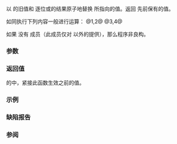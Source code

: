 {{cpp/title|atomic_fetch_or|atomic_fetch_or_explicit}}
{{cpp/thread/navbar}}
{{dcl begin}}
{{dcl header|atomic}}
{{dcl|num=1|since=c++11|
template&lt; class T &gt;
T atomic_fetch_or( std::atomic&lt;T&gt;* obj,
                   typename std::atomic&lt;T&gt;::value_type arg ) noexcept;
}}
{{dcl|num=2|since=c++11|
template&lt; class T &gt;
T atomic_fetch_or( volatile std::atomic&lt;T&gt;* obj,
                   typename std::atomic&lt;T&gt;::value_type arg ) noexcept;
}}
{{dcl|num=3|since=c++11|
template&lt; class T &gt;
T atomic_fetch_or_explicit( std::atomic&lt;T&gt;* obj,
                            typename std::atomic&lt;T&gt;::value_type arg, 
                            std::memory_order order ) noexcept;
}}
{{dcl|num=4|since=c++11|
template&lt; class T &gt;
T atomic_fetch_or_explicit( volatile std::atomic&lt;T&gt;* obj,
                            typename std::atomic&lt;T&gt;::value_type arg,
                            std::memory_order order ) noexcept;
}}
{{dcl end}}

以 {{c|obj}} 的旧值和 {{c|arg}} 逐位或的结果原子地替换 {{c|obj}} 所指向的值。返回 {{c|obj}} 先前保有的值。

如同执行下列内容一般进行运算：
@1,2@ {{c|obj-&gt;fetch_or(arg)}}
@3,4@ {{c|obj-&gt;fetch_or(arg, order)}}

如果 {{tt|std::atomic&lt;T&gt;}} 没有 {{tt|fetch_or}} 成员（此成员仅对 {{c/core|bool}} 以外的{{rlp|atomic#对整数类型的特化|整数类型}}提供），那么程序非良构。

===参数===
{{par begin}}
{{par|obj|指向要修改的原子对象的指针}}
{{par|arg|要与原子对象中的值逐位或的值}}
{{par|order|内存同步定序}}
{{par end}} 

===返回值===
{{c|*obj}} 的{{ls|cpp/atomic/memory order#修改顺序}}中，紧接此函数生效之前的值。

===示例===
{{include|cpp/atomic/atomic fetch cond example}}

===缺陷报告===
{{dr list begin}}
{{dr list item|std=C++11|paper=P0558R1|before=要求准确类型匹配，因为会从多个参数推导 {{tt|T}}|after=只会从 {{c|obj}} 推导 {{tt|T}}}}
{{dr list end}}

===参阅===
{{dsc begin}}
{{dsc inc|cpp/atomic/atomic/dsc fetch_or}}
{{dsc inc|cpp/atomic/dsc atomic_fetch_and}}
{{dsc inc|cpp/atomic/dsc atomic_fetch_xor}}
{{dsc see c|c/atomic/atomic_fetch_or|atomic_fetch_or|atomic_fetch_or_explicit}}
{{dsc end}}

{{langlinks|de|en|es|fr|it|ja|pt|ru}}